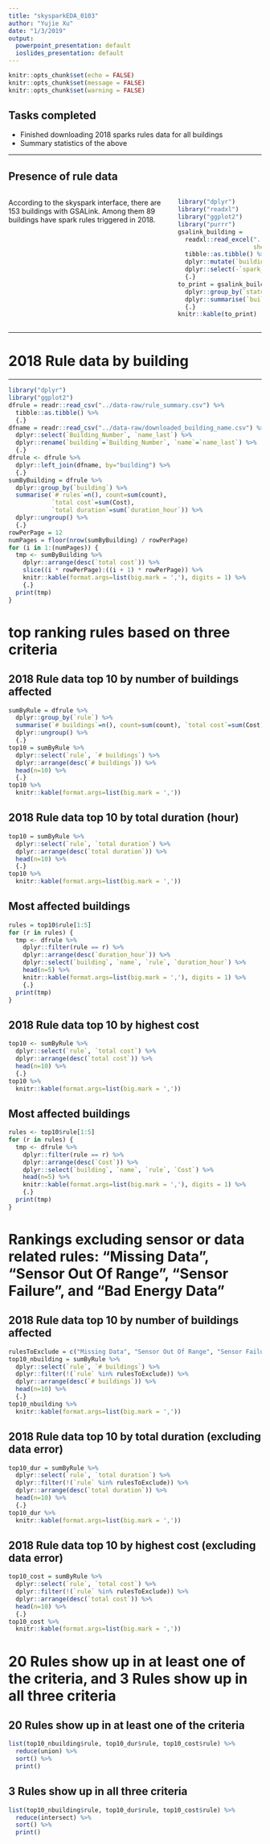 ```yaml
---
title: "skysparkEDA_0103"
author: "Yujie Xu"
date: "1/3/2019"
output:
  powerpoint_presentation: default
  ioslides_presentation: default
---
```


```r
knitr::opts_chunk$set(echo = FALSE)
knitr::opts_chunk$set(message = FALSE)
knitr::opts_chunk$set(warning = FALSE)
```

## Tasks completed

- Finished downloading 2018 sparks rules data for all buildings
- Summary statistics of the above

---

## Presence of rule data

:::::::::::::: {.columns}
::: {.column}
According to the skyspark interface, there are 153 buildings with GSALink. Among them 89 buildings have spark rules triggered in 2018.
:::
::: {.column}
```r
library("dplyr")
library("readxl")
library("ggplot2")
library("purrr")
gsalink_building =
  readxl::read_excel("../data-raw/list_of_gsalink_buildings.xlsx",
                     sheet=2) %>%
  tibble::as.tibble() %>%
  dplyr::mutate(`building`=substr(`spark_entry`, 1, 8)) %>%
  dplyr::select(-`spark_entry`) %>%
  {.}
to_print = gsalink_building %>%
  dplyr::group_by(`status`) %>%
  dplyr::summarise(`building count` = n()) %>%
  {.}
knitr::kable(to_print)
```
:::
::::::::::::::

---

# 2018 Rule data by building

---

<!-- result='asis' makes kable print look normal -->
```r
library("dplyr")
library("ggplot2")
dfrule = readr::read_csv("../data-raw/rule_summary.csv") %>%
  tibble::as.tibble() %>%
  {.}
dfname = readr::read_csv("../data-raw/downloaded_building_name.csv") %>%
  dplyr::select(`Building_Number`, `name_last`) %>%
  dplyr::rename(`building`=`Building_Number`, `name`=`name_last`) %>%
  {.}
dfrule <- dfrule %>%
  dplyr::left_join(dfname, by="building") %>%
  {.}
sumByBuilding = dfrule %>%
  dplyr::group_by(`building`) %>%
  summarise(`# rules`=n(), count=sum(count),
            `total cost`=sum(Cost),
            `total duration`=sum(`duration_hour`)) %>%
  dplyr::ungroup() %>%
  {.}
rowPerPage = 12
numPages = floor(nrow(sumByBuilding) / rowPerPage)
for (i in 1:(numPages)) {
  tmp <- sumByBuilding %>%
    dplyr::arrange(desc(`total cost`)) %>%
    slice((i * rowPerPage):((i + 1) * rowPerPage)) %>%
    knitr::kable(format.args=list(big.mark = ','), digits = 1) %>%
    {.}
  print(tmp)
}
```

# top ranking rules based on three criteria

## 2018 Rule data top 10 by number of buildings affected

```r
sumByRule = dfrule %>%
  dplyr::group_by(`rule`) %>%
  summarise(`# buildings`=n(), count=sum(count), `total cost`=sum(Cost), `total duration`=sum(`duration_hour`)) %>%
  dplyr::ungroup() %>%
  {.}
top10 = sumByRule %>%
  dplyr::select(`rule`, `# buildings`) %>%
  dplyr::arrange(desc(`# buildings`)) %>%
  head(n=10) %>%
  {.}
top10 %>%
  knitr::kable(format.args=list(big.mark = ','))
```

## 2018 Rule data top 10 by total duration (hour)

```r
top10 = sumByRule %>%
  dplyr::select(`rule`, `total duration`) %>%
  dplyr::arrange(desc(`total duration`)) %>%
  head(n=10) %>%
  {.}
top10 %>%
  knitr::kable(format.args=list(big.mark = ','))
```

## Most affected buildings

```r
rules = top10$rule[1:5]
for (r in rules) {
  tmp <- dfrule %>%
    dplyr::filter(rule == r) %>%
    dplyr::arrange(desc(`duration_hour`)) %>%
    dplyr::select(`building`, `name`, `rule`, `duration_hour`) %>%
    head(n=5) %>%
    knitr::kable(format.args=list(big.mark = ','), digits = 1) %>%
    {.}
  print(tmp)
}
```

## 2018 Rule data top 10 by highest cost

```r
top10 <- sumByRule %>%
  dplyr::select(`rule`, `total cost`) %>%
  dplyr::arrange(desc(`total cost`)) %>%
  head(n=10) %>%
  {.}
top10 %>%
  knitr::kable(format.args=list(big.mark = ','))
```

## Most affected buildings

```r
rules <- top10$rule[1:5]
for (r in rules) {
  tmp <- dfrule %>%
    dplyr::filter(rule == r) %>%
    dplyr::arrange(desc(`Cost`)) %>%
    dplyr::select(`building`, `name`, `rule`, `Cost`) %>%
    head(n=5) %>%
    knitr::kable(format.args=list(big.mark = ','), digits = 1) %>%
    {.}
  print(tmp)
}
```

# Rankings excluding sensor or data related rules: "Missing Data", "Sensor Out Of Range", "Sensor Failure", and "Bad Energy Data"

## 2018 Rule data top 10 by number of buildings affected

```r
rulesToExclude = c("Missing Data", "Sensor Out Of Range", "Sensor Failure", "Bad Energy Data")
top10_nbuilding = sumByRule %>%
  dplyr::select(`rule`, `# buildings`) %>%
  dplyr::filter(!(`rule` %in% rulesToExclude)) %>%
  dplyr::arrange(desc(`# buildings`)) %>%
  head(n=10) %>%
  {.}
top10_nbuilding %>%
  knitr::kable(format.args=list(big.mark = ','))
```

## 2018 Rule data top 10 by total duration (excluding data error)

```r
top10_dur = sumByRule %>%
  dplyr::select(`rule`, `total duration`) %>%
  dplyr::filter(!(`rule` %in% rulesToExclude)) %>%
  dplyr::arrange(desc(`total duration`)) %>%
  head(n=10) %>%
  {.}
top10_dur %>%
  knitr::kable(format.args=list(big.mark = ','))
```

## 2018 Rule data top 10 by highest cost (excluding data error)

```r
top10_cost = sumByRule %>%
  dplyr::select(`rule`, `total cost`) %>%
  dplyr::filter(!(`rule` %in% rulesToExclude)) %>%
  dplyr::arrange(desc(`total cost`)) %>%
  head(n=10) %>%
  {.}
top10_cost %>%
  knitr::kable(format.args=list(big.mark = ','))
```

# 20 Rules show up in at least one of the criteria, and 3 Rules show up in all three criteria

## 20 Rules show up in at least one of the criteria

```r
list(top10_nbuilding$rule, top10_dur$rule, top10_cost$rule) %>%
  reduce(union) %>%
  sort() %>%
  print()
```

## 3 Rules show up in all three criteria

```r
list(top10_nbuilding$rule, top10_dur$rule, top10_cost$rule) %>%
  reduce(intersect) %>%
  sort() %>%
  print()
```